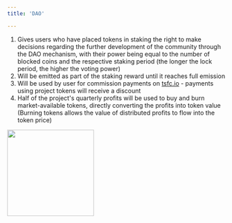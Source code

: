 ```yaml
---
title: 'DAO'

---
```

1. Gives users who have placed tokens in staking the right to make decisions
regarding the further development of the community through the DAO mechanism, with their power being equal to the number of blocked coins
and the respective staking period (the longer the lock period, the higher the voting power)
2. Will be emitted as part of the staking reward until it reaches full emission
3. Will be used by user for commission payments on [tsfc.io](https://tsfc.io/eng) - payments using project tokens will receive a discount
4. Half of the project's quarterly profits will be used to buy and burn market-available tokens, directly converting the profits into token value (Burning tokens allows the value of distributed profits to flow into the token price)

<img height="200" src="https://i.imgur.com/hgWM5Sw.jpeg" />